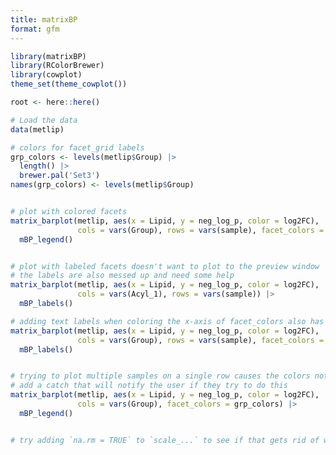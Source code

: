```yaml
---
title: matrixBP
format: gfm
---
```



```r
library(matrixBP)
library(RColorBrewer)
library(cowplot)
theme_set(theme_cowplot())

root <- here::here()

# Load the data
data(metlip)

# colors for facet_grid labels
grp_colors <- levels(metlip$Group) |>
  length() |>
  brewer.pal('Set3')
names(grp_colors) <- levels(metlip$Group)


# plot with colored facets
matrix_barplot(metlip, aes(x = Lipid, y = neg_log_p, color = log2FC),
               cols = vars(Group), rows = vars(sample), facet_colors = grp_colors) |>
  mBP_legend()


# plot with labeled facets doesn't want to plot to the preview window
# the labels are also messed up and need some help
matrix_barplot(metlip, aes(x = Lipid, y = neg_log_p, color = log2FC),
               cols = vars(Acyl_1), rows = vars(sample)) |>
  mBP_labels()

# adding text labels when coloring the x-axis of facet_colors also has the same issue
matrix_barplot(metlip, aes(x = Lipid, y = neg_log_p, color = log2FC),
               cols = vars(Group), rows = vars(sample), facet_colors = grp_colors) |>
  mBP_labels()


# trying to plot multiple samples on a single row causes the colors not to work
# add a catch that will notify the user if they try to do this
matrix_barplot(metlip, aes(x = Lipid, y = neg_log_p, color = log2FC),
               cols = vars(Group), facet_colors = grp_colors) |>
  mBP_legend()


# try adding `na.rm = TRUE` to `scale_...` to see if that gets rid of warnings about NA values
```
